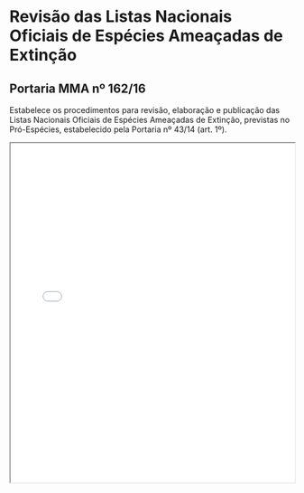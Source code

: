 # Revisão das Listas Nacionais Oficiais de Espécies Ameaçadas de Extinção

## Portaria MMA nº 162/16

Estabelece os procedimentos para revisão, elaboração e publicação das Listas Nacionais Oficiais de Espécies Ameaçadas de Extinção, previstas no Pró-Espécies, estabelecido pela Portaria nº 43/14 (art. 1º).

<iframe src="PortariaMMA162.html" width="100%" height="600px"></iframe>